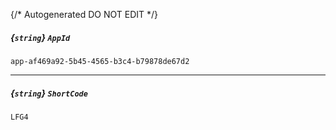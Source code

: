 {/* Autogenerated DO NOT EDIT  */}
##### *{`string`}* `AppId`
`app-af469a92-5b45-4565-b3c4-b79878de67d2`

---
##### *{`string`}* `ShortCode`
`LFG4`

